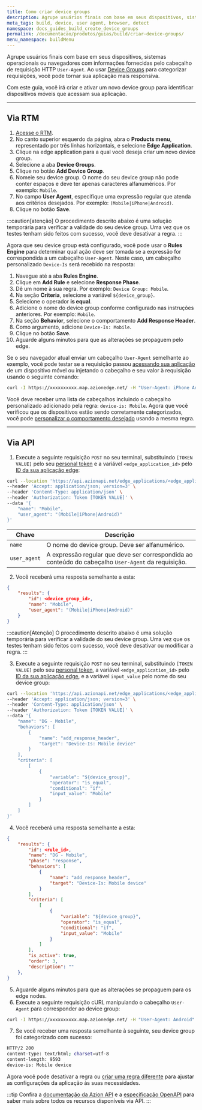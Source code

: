```yaml
---
title: Como criar device groups
description: Agrupe usuários finais com base em seus dispositivos, sistemas operacionais ou navegador obtidos por meio do cabeçalho de requisição HTTP User-Agent.
meta_tags: build, device, user agent, browser, detect
namespace: docs_guides_build_create_device_groups
permalink: /documentacao/produtos/guias/build/criar-device-groups/
menu_namespace: buildMenu
---
```


Agrupe usuários finais com base em seus dispositivos, sistemas operacionais ou navegadores com informações fornecidas pelo cabeçalho de requisição HTTP `User-Agent`. Ao usar [Device Groups](/pt-br/documentacao/produtos/edge-application/device-groups/) para categorizar requisições, você pode tornar sua aplicação mais responsiva.

Com este guia, você irá criar e ativar um novo device group para identificar dispositivos móveis que acessam sua aplicação.

---

## Via RTM

1. [Acesse o RTM](https://manager.azion.com).
2. No canto superior esquerdo da página, abra o **Products menu**, representado por três linhas horizontais, e selecione **Edge Application**.
3. Clique na edge application para a qual você deseja criar um novo device group.
4. Selecione a aba **Device Groups**.
5. Clique no botão **Add Device Group**.
6. Nomeie seu device group. O nome do seu device group não pode conter espaços e deve ter apenas caracteres alfanuméricos. Por exemplo: `Mobile`.
7. No campo **User Agent**, especifique uma expressão regular que atenda aos critérios desejados. Por exemplo: `(Mobile|iPhone|Android)`.
8. Clique no botão **Save**.

:::caution[atenção]
O procedimento descrito abaixo é uma solução temporária para verificar a validade do seu device group. Uma vez que os testes tenham sido feitos com sucesso, você deve desativar a regra.
:::

Agora que seu device group está configurado, você pode usar o **Rules Engine** para determinar qual ação deve ser tomada se a expressão for correspondida a um cabeçalho `User-Agent`. Neste caso, um cabeçalho personalizado `Device-Is` será recebido na resposta:

1. Navegue até a aba **Rules Engine**.
2. Clique em **Add Rule** e selecione **Response Phase**.
3. Dê um nome à sua regra. Por exemplo: `Device Group: Mobile`.
4. Na seção **Criteria**, selecione a variável `${device_group}`.
5. Selecione o operador **is equal**.
6. Adicione o nome do device group conforme configurado nas instruções anteriores. Por exemplo: `Mobile`.
7. Na seção **Behavior**, selecione o comportamento **Add Response Header**.
8. Como argumento, adicione `Device-Is: Mobile`.
9. Clique no botão **Save**.
10. Aguarde alguns minutos para que as alterações se propaguem pelo edge.

Se o seu navegador atual enviar um cabeçalho `User-Agent` semelhante ao exemplo, você pode testar se a requisição passou [acessando sua aplicação](/pt-br/documentacao/produtos/guias/build/trabalhe-com-rules-engine/) de um dispositivo móvel ou injetando o cabeçalho e seu valor à requisição usando o seguinte comando:

```bash
curl -I https://xxxxxxxxxx.map.azionedge.net/ -H "User-Agent: iPhone Android"
```

Você deve receber uma lista de cabeçalhos incluindo o cabeçalho personalizado adicionado pela regra: `device-is: Mobile`. Agora que você verificou que os dispositivos estão sendo corretamente categorizados, você pode [personalizar o comportamento desejado](/pt-br/documentacao/produtos/guias/build/trabalhe-com-rules-engine/) usando a mesma regra.

---

## Via API

1. Execute a seguinte requisição `POST` no seu terminal, substituindo `[TOKEN VALUE]` pelo seu [personal token](/pt-br/documentacao/produtos/guias/personal-tokens/) e a variável `<edge_application_id>` pelo [ID da sua aplicação edge](/pt-br/documentacao/produtos/guias/build/definir-configuracoes-principais/):

```bash
curl --location 'https://api.azionapi.net/edge_applications/<edge_application_id>/device_groups' \
--header 'Accept: application/json; version=3' \
--header 'Content-Type: application/json' \
--header 'Authorization: Token [TOKEN VALUE]' \
--data '{
    "name": "Mobile",
    "user_agent": "(Mobile|iPhone|Android)"
}'
```

  | Chave | Descrição |
  | --- | --- |
  | `name` | O nome do device group. Deve ser alfanumérico. |
  | `user_agent` | A expressão regular que deve ser correspondida ao conteúdo do cabeçalho `User-Agent` da requisição. |

2. Você receberá uma resposta semelhante a esta:

```json
{
    "results": {
        "id": <device_group_id>,
        "name": "Mobile",
        "user_agent": "(Mobile|iPhone|Android)"
    }
}
```

:::caution[Atenção]
O procedimento descrito abaixo é uma solução temporária para verificar a validade do seu device group. Uma vez que os testes tenham sido feitos com sucesso, você deve desativar ou modificar a regra.
:::

3. Execute a seguinte requisição `POST` no seu terminal, substituindo `[TOKEN VALUE]` pelo seu [personal token](/pt-br/documentacao/produtos/guias/personal-tokens/), a variável `<edge_application_id>` pelo [ID da sua aplicação edge](/pt-br/documentacao/produtos/guias/build/definir-configuracoes-principais/), e a variável `input_value` pelo nome do seu device group:

```bash
curl --location 'https://api.azionapi.net/edge_applications/<edge_application_id>/rules_engine/response/rules' \
--header 'Accept: application/json; version=3' \
--header 'Content-Type: application/json' \
--header 'Authorization: Token [TOKEN VALUE]' \
--data '{
    "name": "DG - Mobile",
    "behaviors": [
        {
            "name": "add_response_header",
            "target": "Device-Is: Mobile device"
        }
    ],
    "criteria": [
        [
            {
                "variable": "${device_group}",
                "operator": "is_equal",
                "conditional": "if",
                "input_value": "Mobile"
            }
        ]
    ]
}'
```

4. Você receberá uma resposta semelhante a esta:

```json
{
    "results": {
        "id": <rule_id>,
        "name": "DG - Mobile",
        "phase": "response",
        "behaviors": [
            {
                "name": "add_response_header",
                "target": "Device-Is: Mobile device"
            }
        ],
        "criteria": [
            [
                {
                    "variable": "${device_group}",
                    "operator": "is_equal",
                    "conditional": "if",
                    "input_value": "Mobile"
                }
            ]
        ],
        "is_active": true,
        "order": 3,
        "description": ""
    },
}
```

5. Aguarde alguns minutos para que as alterações se propaguem para os edge nodes.
6. Execute a seguinte requisição cURL manipulando o cabeçalho `User-Agent` para corresponder ao device group:

```bash
curl -I https://xxxxxxxxxx.map.azionedge.net/ -H "User-Agent: Android"
```

7. Se você receber uma resposta semelhante à seguinte, seu device group foi categorizado com sucesso:

```bash
HTTP/2 200 
content-type: text/html; charset=utf-8
content-length: 9593
device-is: Mobile device
```

Agora você pode desativar a regra ou [criar uma regra diferente](/pt-br/documentacao/produtos/guias/build/trabalhe-com-rules-engine/) para ajustar as configurações da aplicação às suas necessidades.

:::tip
Confira a [documentação da Azion API](https://api.azion.com/) e a [especificação OpenAPI](https://github.com/aziontech/azionapi-openapi/) para saber mais sobre todos os recursos disponíveis via API.
:::
